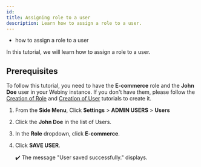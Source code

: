 ```yaml
---
id: 
title: Assigning role to a user
description: Learn how to assign a role to a user.
---
```



<Alert type="success" title="WHAT YOU'LL LEARN">

- how to assign a role to a user

</Alert>

In this tutorial, we will learn how to assign a role to a user.

## Prerequisites

To follow this tutorial, you need to have the **E-commerce** role and the **John Doe** user in your Webiny instance. If you don't have them, please follow the [Creation of Role](/docs/{version}/user-guides/headless-cms/users/role-creation) and [Creation of User](/docs/{version}/user-guides/headless-cms/users/user-creation) tutorials to create it.

1. From the **Side Menu**, Click **Settings** > **ADMIN USERS** > **Users**

2. Click the **John Doe** in the list of Users.

3. In the **Role** dropdown, click **E-commerce**.

4. Click **SAVE USER**.

   ✔️ The message "User saved successfully." displays.